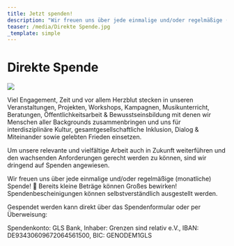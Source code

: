 ```yaml
---
title: Jetzt spenden!
description: "Wir freuen uns über jede einmalige und/oder regelmäßige (monatliche) Spende! \U0001F642\nBereits kleine Beträge können Großes bewirken!"
teaser: /media/Direkte Spende.jpg
_template: simple
---
```


# Direkte Spende

![](</media/Direkte Spende.jpg>)

Viel Engagement, Zeit und vor allem Herzblut stecken in unseren Veranstaltungen,
Projekten, Workshops, Kampagnen, Musikunterricht, Beratungen,
Öffentlichkeitsarbeit & Bewusstseinsbildung mit denen wir Menschen aller
Backgrounds zusammenbringen und uns für interdisziplinäre Kultur,
gesamtgesellschaftliche Inklusion, Dialog & Miteinander sowie gelebten
Frieden einsetzen.

Um unsere relevante und vielfältige Arbeit auch in Zukunft weiterführen und
den wachsenden Anforderungen gerecht werden zu können, sind wir dringend auf
Spenden angewiesen.

Wir freuen uns über jede einmalige und/oder regelmäßige (monatliche) Spende! 🙂
Bereits kleine Beträge können Großes bewirken!
Spendenbescheinigungen können selbstverständlich ausgestellt werden.

Gespendet werden kann direkt über das Spendenformular oder per Überweisung:

Spendenkonto: GLS Bank, Inhaber: Grenzen sind relativ e.V., IBAN: DE93430609672064561500, BIC: GENODEM1GLS

<DonationForm />
